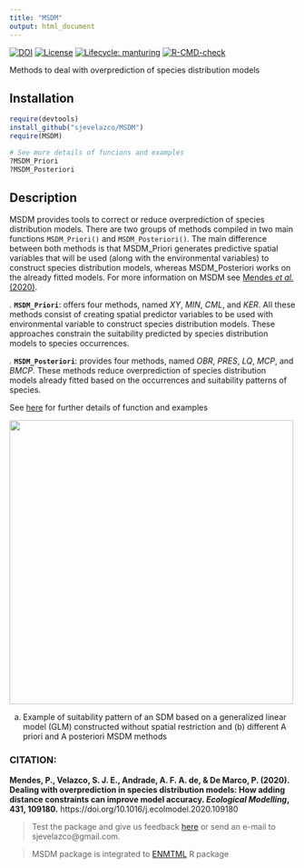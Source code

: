 ---
title: "MSDM"
output: html_document
---
[![DOI](https://zenodo.org/badge/DOI/10.1016/j.ecolmodel.2020.109180.svg)](https://doi.org/10.1016/j.ecolmodel.2020.109180)
[![License](https://img.shields.io/badge/license-GPL%20%28%3E=%203%29-lightgrey.svg?style=flat)](http://www.gnu.org/licenses/gpl-3.0.html)
[![Lifecycle:
manturing](https://img.shields.io/badge/lifecycle-manturing-blue.svg)](https://www.tidyverse.org/lifecycle/#manturing)
[![R-CMD-check](https://github.com/sjevelazco/MSDM/actions/workflows/R-CMD-check.yaml/badge.svg)](https://github.com/sjevelazco/MSDM/actions/workflows/R-CMD-check.yaml)


Methods to deal with overprediction of species distribution models


## Installation

```r
require(devtools)  
install_github("sjevelazco/MSDM")  
require(MSDM)

# See more details of funcions and examples
?MSDM_Priori
?MSDM_Posteriori
```

## Description

MSDM provides tools to correct or reduce overprediction of species distribution models. There are two groups of methods compiled in two main functions `MSDM_Priori()` and `MSDM_Posteriori()`. The main difference between both methods is that MSDM_Priori generates predictive spatial variables that will be used (along with the environmental variables) to construct species distribution models, whereas MSDM_Posteriori works on the already fitted models. For more information on MSDM see [Mendes *et al.* (2020)](https://doi.org/10.1016/j.ecolmodel.2020.109180).

*.* **`MSDM_Priori`**: offers four methods, named *XY*, *MIN*,  *CML*, and *KER*. All these methods consist of creating spatial predictor variables to be used with environmental variable to construct species distribution models. These approaches constrain the suitability predicted by species distribution models to species occurrences.

*.* **`MSDM_Posteriori`**: provides four methods, named *OBR*, *PRES*, *LQ*, *MCP*, and *BMCP*. These methods reduce overprediction of species distribution models already fitted based on the occurrences and suitability patterns of species. 

See [here](https://sjevelazco.github.io/MSDM/reference/index.html) for further details of function and examples 

 
<a href='https://github.com/sjevelazco/MSDM'><img src="https://raw.githubusercontent.com/sjevelazco/MSDM/master/man/Figure/readme_figure.svg" align="centre" height="500"/></a>


(a) Example of suitability pattern of an SDM based on a generalized linear model (GLM) constructed without spatial restriction and (b) different A priori and A posteriori MSDM methods

### CITATION:
**Mendes, P., Velazco, S. J. E., Andrade, A. F. A. de, & De Marco, P. (2020). Dealing with overprediction in species distribution models: How adding distance constraints can improve model accuracy. *Ecological Modelling*, 431, 109180.** https://doi.org/10.1016/j.ecolmodel.2020.109180

> Test the package and give us feedback [here](https://github.com/sjevelazco/MSDM/issues) or send an e-mail to sjevelazco@gmail.com.

> MSDM package is integrated to [ENMTML](https://github.com/andrefaa/ENMTML) R package

